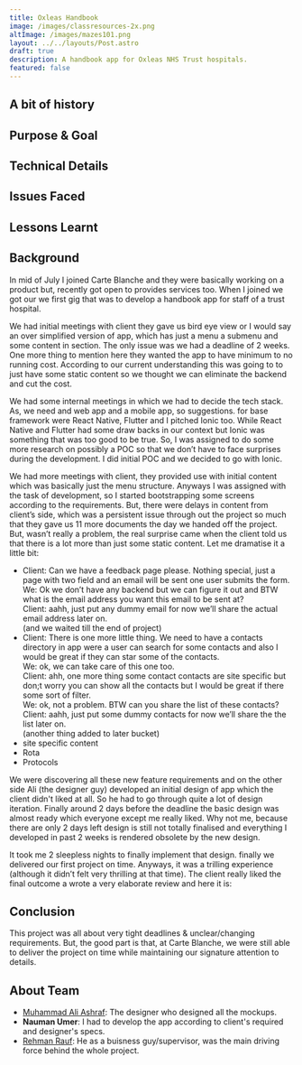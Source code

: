 ```yaml
---
title: Oxleas Handbook
image: /images/classresources-2x.png
altImage: /images/mazes101.png
layout: ../../layouts/Post.astro
draft: true
description: A handbook app for Oxleas NHS Trust hospitals.
featured: false
---
```


<div class="-mt-8 relative">
  <ProjectInfo
    collabrators="nmanumr,maliashraf9"
    stack="React,Ionic,TailwindCss,Mdx"
  />
</div>

## A bit of history

## Purpose & Goal

## Technical Details

## Issues Faced

## Lessons Learnt


## Background

In mid of July I joined Carte Blanche and they were basically working on a product but, recently got
open to provides services too. When I joined we got our we first gig that was to develop a handbook
app for staff of a trust hospital.

We had initial meetings with client they gave us bird eye view or I would say an over simplified version of app, which has just a menu a submenu and some content in section. The only issue was we had a deadline of 2 weeks. One more thing to mention here they wanted the app to have minimum to no running cost. According to our current understanding this was going to to just have some static content so we thought we can eliminate the backend and cut the cost.

We had some internal meetings in which we had to decide the tech stack. As, we need and web app and a mobile app, so suggestions. for base framework were React Native, Flutter and I pitched Ionic too. While React Native and Flutter had some draw backs in our context but Ionic was something that was too good to be true. So, I was assigned to do some more research on possibly a POC so that we don’t have to face surprises during the development. I did initial POC and we decided to go with Ionic.

We had more meetings with client, they provided use with initial content which was basically just the menu structure. Anyways I was assigned with the task of development, so I started bootstrapping some screens according to the requirements. But, there were delays in content from client’s side, which was a persistent issue through out the project so much that they gave us 11 more documents the day we handed off the project. But, wasn’t really a problem, the real surprise came when the client told us that there is a lot more than just some static content. Let me dramatise it a little bit:


- Client: Can we have a feedback page please. Nothing special, just a page with two field and an email will be sent one user submits the form.  
We: Ok we don’t have any backend but we can figure it out and BTW what is the email address you want this email to be sent at?  
Client: aahh, just put any dummy email for now we’ll share the actual email address later on.  
(and we waited till the end of project)
- Client: There is one more little thing. We need to have a contacts directory in app were a user can search for some contacts and also I would be great if they can star some of the contacts.  
We: ok, we can take care of this one too.  
Client: ahh, one more thing some contact contacts are site specific but don;t worry you can show all the contacts but I would be great if there some sort of filter.  
We: ok, not a problem. BTW can you share the list of these contacts?  
Client: aahh, just put some dummy contacts for now we’ll share the the list later on.  
(another thing added to later bucket)
-  site specific content
- Rota
- Protocols

We were discovering all these new feature requirements and on the other side Ali (the designer guy) developed an initial design of app which the client didn't liked at all. So he had to go through quite a lot of design iteration. Finally around 2 days before the deadline the basic design was almost ready which everyone except me really liked. Why not me, because there are only 2 days left design is still not totally finalised and everything I developed in past 2 weeks is rendered obsolete by the new design.

It took me 2 sleepless nights to finally implement that design. finally we delivered our first project on time. Anyways, it was a trilling experience (although it didn’t felt very thrilling at that time). The client really liked the final outcome a wrote a very elaborate review and here it is:

## Conclusion

This project was all about very tight deadlines & unclear/changing requirements. But, the good part
is that, at Carte Blanche, we were still able to deliver the project on time while maintaining our
signature attention to details.


## About Team

- [Muhammad Ali Ashraf](https://github.com/ameerhmzx): The designer who designed all the mockups.
- **Nauman Umer**: I had to develop the app according to client's required and designer's specs. 
- [Rehman Rauf](): He as a buisness guy/supervisor, was the main driving force behind the whole project.
